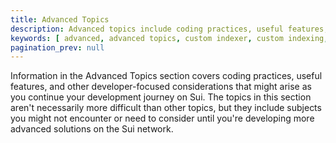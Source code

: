 ```yaml
---
title: Advanced Topics
description: Advanced topics include coding practices, useful features, and other developer-focused considerations that might arise as you continue your development journey on Sui.
keywords: [ advanced, advanced topics, custom indexer, custom indexing, graphql, using graphql, migrating to graphql ]
pagination_prev: null
---
```


Information in the Advanced Topics section covers coding practices, useful features, and other developer-focused considerations that might arise as you continue your development journey on Sui. The topics in this section aren't necessarily more difficult than other topics, but they include subjects you might not encounter or need to consider until you're developing more advanced solutions on the Sui network.

<Cards>
<Card title="Migrating to Move 2024" href="/guides/developer/advanced/move-2024-migration">
</Card>
<Card title="Build Your First Custom Indexer" href="/guides/developer/advanced/custom-indexer">
</Card>
<Card title="Custom Indexer and Walrus" href="/guides/developer/advanced/indexer-walrus">
</Card>
<Card title="On-Chain Randomness" href="/guides/developer/advanced/randomness-onchain">
</Card>
<Card title="Querying Sui RPC with GraphQL" href="/guides/developer/advanced/graphql-rpc">
</Card>
<Card title="Migrating to GraphQL" href="/guides/developer/advanced/graphql-migration">
</Card>
<Card title="Object-Based Local Fee Markets" href="/guides/developer/advanced/local-fee-markets">
</Card>
</Cards>

